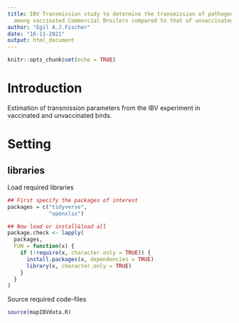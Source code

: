 ```yaml
---
title: IBV Transmission study to determine the transmission of pathogenic IBV (Challenge)
  among vaccinated Commercial Broilers compared to that of unvaccinated birds
author: "Egil A.J.Fischer"
date: "16-11-2021"
output: html_document
---
```


```r
knitr::opts_chunk$set(echo = TRUE)
```

# Introduction 

Estimation of transmission parameters from the IBV experiment in vaccinated and unvaccinated birds. 

# Setting

## libraries
Load required libraries

```r
## First specify the packages of interest
packages = c("tidyverse",
             "openxlsx")

## Now load or install&load all
package.check <- lapply(
  packages,
  FUN = function(x) {
    if (!require(x, character.only = TRUE)) {
      install.packages(x, dependencies = TRUE)
      library(x, character.only = TRUE)
    }
  }
)
```

Source required code-files

```r
source(mapIBVdata.R)

```